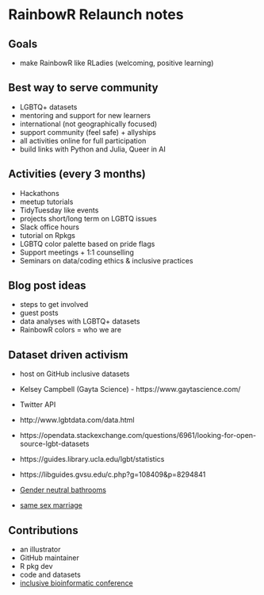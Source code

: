 
# RainbowR Relaunch notes

## Goals

- make RainbowR like RLadies (welcoming, positive learning)

## Best way to serve community

- LGBTQ+ datasets
- mentoring and support for new learners
- international (not geographically focused)
- support community (feel safe) + allyships 
- all activities online for full participation
- build links with Python and Julia, Queer in AI

## Activities (every 3 months)

- Hackathons
- meetup tutorials
- TidyTuesday like events
- projects short/long term on LGBTQ issues
- Slack office hours
- tutorial on Rpkgs
- LGBTQ color palette based on pride flags
- Support meetings + 1:1 counselling
- Seminars on data/coding ethics & inclusive practices


## Blog post ideas

- steps to get involved
- guest posts
- data analyses with LGBTQ+ datasets
- RainbowR colors = who we are


## Dataset driven activism

- host on GitHub inclusive datasets
- Kelsey Campbell (Gayta Science) - https://www.gaytascience.com/
- Twitter API
- http://www.lgbtdata.com/data.html
- https://opendata.stackexchange.com/questions/6961/looking-for-open-source-lgbt-datasets
- https://guides.library.ucla.edu/lgbt/statistics
- https://libguides.gvsu.edu/c.php?g=108409&p=8294841

- [Gender neutral bathrooms](https://twitter.com/evanodell/status/989813052076908545?s=20&t=VLkuUDVJZhJz6k6k_LIsjA - API to access data on trans-friendly restrooms)

- [same sex marriage](https://ourworldindata.org/marriages-and-divorces#same-sex-marriage-has-become-possible-in-many-countries)


## Contributions

- an illustrator
- GitHub maintainer
- R pkg dev 
- code and datasets
- [inclusive bioinformatic conference](https://biovcnet.github.io/_pages/conference-2021/)

























